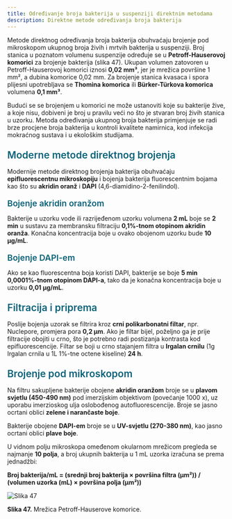 ```yaml
---
title: Određivanje broja bakterija u suspenziji direktnim metodama
description: Direktne metode određivanja broja bakterija
---
```



Metode direktnog određivanja broja bakterija obuhvaćaju brojenje pod mikroskopom ukupnog broja živih i mrtvih bakterija u suspenziji. Broj stanica u poznatom volumenu suspenzije određuje se u **Petroff-Hauserovoj komorici** za brojenje bakterija (slika 47). Ukupan volumen zatovoren u Petroff-Hauserovoj komorici iznosi **0,02 mm³**, jer je mrežica površine 1 mm², a dubina komorice 0,02 mm. Za brojenje stanica kvasaca i spora plijesni upotrebljava se **Thomina komorica** ili **Bürker-Türkova komorica** volumena **0,1 mm³**. 

Budući se se brojenjem u komorici ne može ustanoviti koje su bakterije žive, a koje nisu, dobiveni je broj u pravilu veći no što je stvaran broj živih stanica u uzorku. Metoda određivanja ukupnog broja bakterija primjenjuje se radi brze procjene broja bakterija u kontroli kvalitete namirnica, kod infekcija mokraćnog sustava i u ekološkim studijama.

<h3 style="color: #096279; font-size: 1.4rem; font-weight: 600; margin: 1.5rem 0 1rem 0;">Moderne metode direktnog brojenja</h3>

Modernije metode direktnog brojenja bakterija obuhvaćaju **epifluorescentnu mikroskopiju** i bojenja bakterija fluorescentnim bojama kao što su **akridin oranž** i **DAPI** (4,6-diamidino-2-fenilindol). 

<h4 style="color: #096279; font-size: 1.2rem; font-weight: 600; margin: 1.2rem 0 0.8rem 0;">Bojenje akridin oranžom</h4>

Bakterije u uzorku vode ili razrijeđenom uzorku volumena **2 mL** boje se **2 min** u sustavu za membransku filtraciju **0,1%-tnom otopinom akridin oranža**. Konačna koncentracija boje u ovako obojenom uzorku bude **10 μg/mL**. 

<h4 style="color: #096279; font-size: 1.2rem; font-weight: 600; margin: 1.2rem 0 0.8rem 0;">Bojenje DAPI-em</h4>

Ako se kao fluorescentna boja koristi DAPI, bakterije se boje **5 min** **0,0001%-tnom otopinom DAPI-a**, tako da je konačna koncentracija boje u uzorku **0,01 μg/mL**. 

<h3 style="color: #096279; font-size: 1.4rem; font-weight: 600; margin: 1.5rem 0 1rem 0;">Filtracija i priprema</h3>

Poslije bojenja uzorak se filtrira kroz **crni polikarbonatni filtar**, npr. Nuclepore, promjera pora **0,2 μm**. Ako je filtar bijel, poželjno ga je prije filtracije obojiti u crno, što je potrebno radi postizanja kontrasta kod epifluorescencije. Filtar se boji u crno stajanjem filtra u **Irgalan crnilu** (1g Irgalan crnila u 1L 1%-tne octene kiseline) **24 h**.

<h3 style="color: #096279; font-size: 1.4rem; font-weight: 600; margin: 1.5rem 0 1rem 0;">Brojenje pod mikroskopom</h3>

Na filtru sakupljene bakterije obojene **akridin oranžom** broje se u **plavom svjetlu (450-490 nm)** pod imerzijskim objektivom (povećanje 1000 x), uz uporabu imerzioskog ulja oslobođenog autofluorescencije. Broje se jasno ocrtani oblici **zelene i narančaste boje**. 

Bakterije obojene **DAPI-em** broje se u **UV-svjetlu (270-380 nm)**, kao jasno ocrtani oblici **plave boje**.

U vidnom polju mikroskopa omeđenom okularnom mrežicom pregleda se najmanje **10 polja**, a broj ukupnih bakterija u 1 mL uzorka izračuna se prema jednadžbi:

**Broj bakterija/mL = (srednji broj bakterija × površina filtra (μm²)) / (volumen uzorka (mL) × površina polja (μm²))**

![Slika 47](/Images/slika47.jpg)

**Slika 47.** Mrežica Petroff-Hauserove komorice.